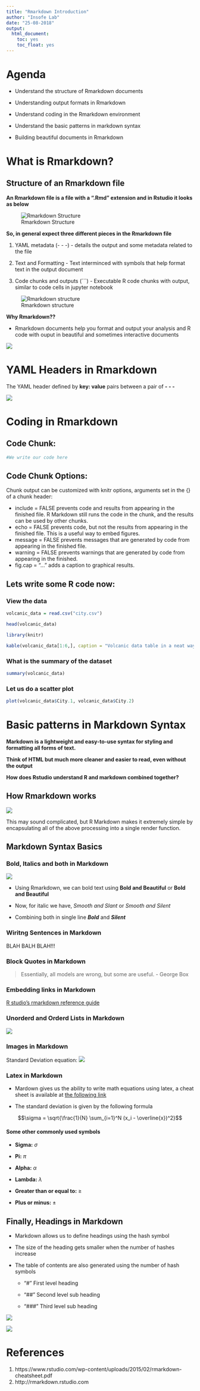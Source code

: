 ```yaml
---
title: "Rmarkdown Introduction"
author: "Insofe Lab"
date: "25-08-2018"
output:
  html_document:
    toc: yes
    toc_float: yes
---
```


# Agenda

* Understand the structure of Rmarkdown documents

* Understanding output formats in Rmarkdown

* Understand coding in the Rmarkdown environment

* Understand the basic patterns in markdown syntax

* Building beautiful documents in Rmarkdown

# What is Rmarkdown?

## Structure of an Rmarkdown file

**An Rmarkdown file is a file with a ".Rmd" extension and in Rstudio it looks as below**

![Rmarkdown Structure](img/rmarkdown_structure.png)


**So, in general expect three different pieces in the Rmarkdown file**

1) YAML metadata (- - -) - details the output and some metadata related to the file

2) Text and Formatting - Text interminced with symbols that help format text in the output document

3) Code chunks and outputs (```) - Executable R code chunks with output, similar to code cells in jupyter notebook


![Rmarkdown structure](img/rmarkdown_structure_2.png)


**Why Rmarkdown??**

* Rmarkdown documents help you format and output your analysis and R code with ouput in beautiful and sometimes interactive documents

![](img/rmarkdown_output_formats.png)

# YAML Headers in Rmarkdown

The YAML header defined by __key: value__ pairs between a pair of __- - -__ 

![](img/output_formats.png)


# Coding in Rmarkdown

## Code Chunk:
```r
#We write our code here
```
  

##  Code Chunk Options:

Chunk output can be customized with knitr options, arguments set in the {} of a chunk header:   

  * include = FALSE prevents code and results from appearing in the finished file. R Markdown still runs the code in the chunk, and the results can be used by other chunks.  
  * echo = FALSE prevents code, but not the results from appearing in the finished file. This is a useful way to embed figures.  
  * message = FALSE prevents messages that are generated by code from appearing in the finished file.  
  * warning = FALSE prevents warnings that are generated by code from appearing in the finished.  
  * fig.cap = "..." adds a caption to graphical results.  
  


## Lets write some R code now:

### View the data

```r

volcanic_data = read.csv("city.csv")

head(volcanic_data)

```


```r

library(knitr)

kable(volcanic_data[1:6,], caption = "Volcanic data table in a neat way")

```

### What is the summary of the dataset

```r

summary(volcanic_data)

```

### Let us do a scatter plot

```r

plot(volcanic_data$City.1, volcanic_data$City.2)

```

# Basic patterns in Markdown Syntax

**Markdown is a lightweight and easy-to-use syntax for styling and formatting all forms of text.**

**Think of HTML but much more cleaner and easier to read, even without the output**

**How does Rstudio understand R and markdown combined together?**

## How Rmarkdown works
 ![](img/rmarkdown_pipeline.png)  

This may sound complicated, but R Markdown makes it extremely simple by encapsulating all of the above processing into a single render function.
  

## Markdown Syntax Basics

### Bold, Italics and both in Markdown

![](img/md_text_formatting.png)

- Using Rmarkdown, we can bold text using **Bold and Beautiful** or __Bold and Beautiful__

- Now, for italic we have, *Smooth and Slant* or _Smooth and Silent_

- Combining both in single line _**Bold**_ and __*Silent*__

### Wiritng Sentences in Markdown

BLAH BALH BLAH!!!


### Block Quotes in Markdown

> Essentially, all models are wrong, but some are useful.   - George Box


### Embedding links in Markdown

[R studio's rmarkdown reference guide](http://rmarkdown.rstudio.com)


### Unorderd and Orderd Lists in Markdown

![](img/lists.png)
  
### Images in Markdown

Standard Deviation equation: ![](http://www.statisticshowto.com/wp-content/uploads/2013/11/sample-standard-deviation.jpg)


### Latex in Markdown

* Mardown gives us the ability to write math equations using latex, a cheat sheet is available at [the following link](https://reu.dimacs.rutgers.edu/Symbols.pdf)

* The standard deviation is given by the following formula

$$\sigma = \sqrt{\frac{1}{N} \sum_{i=1}^N (x_i - \overline{x})^2}$$

#### Some other commonly used symbols 

+ **Sigma:**  $\sigma$  

+ **Pi:**  $\pi$   

+ **Alpha:**  $\alpha$  

+ **Lambda:**  $\lambda$   

+ **Greater than or equal to:**  $\ge$  

+ **Plus or minus:**  $\pm$  


## Finally, Headings in Markdown

* Markdown allows us to define headings using the hash symbol

* The size of the heading gets smaller when the number of hashes increase

* The table of contents are also generated using the number of hash symbols
  
  + "#" First level heading
  
  + "##" Second level sub heading
  
  + "###" Third level sub heading

![](img/headers_markdown.png)

![](img/headers_markdown_output.png)

#  References  
1. https://www.rstudio.com/wp-content/uploads/2015/02/rmarkdown-cheatsheet.pdf
2. http://rmarkdown.rstudio.com
